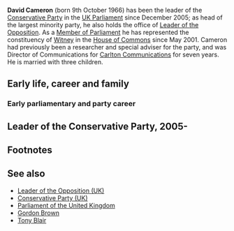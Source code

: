 {{subpages}}
'''David Cameron''' (born 9th October 1966) has been the leader of the [[Conservative Party (UK)|Conservative Party]] in the [[Parliament of the United Kingdom|UK Parliament]] since December 2005; as head of the largest minority party, he also holds the office of [[Leader of the Opposition (UK)|Leader of the Opposition]]. As a [[Member of Parliament (UK)|Member of Parliament]] he has represented the constituency of [[Witney]] in the [[House of Commons]] since May 2001. Cameron had previously been a researcher and special adviser for the party, and was Director of Communications for [[Carlton Communications]] for seven years. He is married with three children.

==Early life, career and family==
===Early parliamentary and party career===

==Leader of the Conservative Party, 2005-==

==Footnotes==
{{reflist|2}}

==See also==
*[[Leader of the Opposition (UK)]]
*[[Conservative Party (UK)]]
*[[Parliament of the United Kingdom]]
*[[Gordon Brown]]
*[[Tony Blair]]